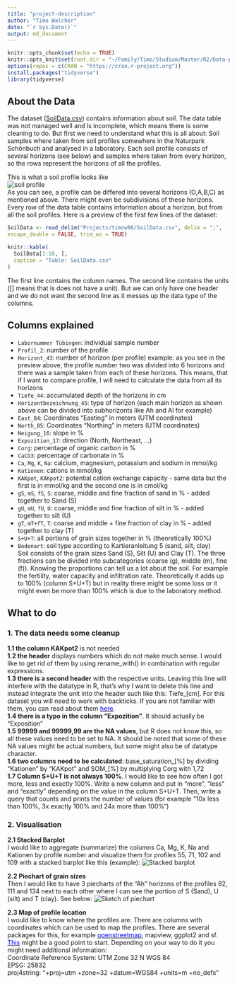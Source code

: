 ```yaml
---
title: "project-description"
author: "Timo Walcher"
date: "`r Sys.Date()`"
output: md_document
---
```


```r
knitr::opts_chunk$set(echo = TRUE)
knitr::opts_knit$set(root.dir = "~/Family/Timo/Studium/Master/R2/Data-projects-with-R-and-GitHub")
options(repos = c(CRAN = "https://cran.r-project.org"))
install.packages("tidyverse")
library(tidyverse)
```

## About the Data
The dataset ([SoilData.csv](SoilData.csv)) contains information about soil. The data table was not managed well and is incomplete, which means there is some cleaning to do. But first we need to understand what this is all about: Soil samples where taken from soil profiles somewhere in the Naturpark Schönbuch and analysed in a laboratory. Each soil profile consists of several horizons (see below) and samples where taken from every horizon, so the rows represent the horizons of all the profiles.

This is what a soil profile looks like  
![soil profile](soilprofile.jpg)  
As you can see, a profile can be differed into several horizons (O,A,B,C) as mentioned above. There might even be subdivisions of these horizons. Every row of the data table contains information about a horizon, but from all the soil profiles. Here is a preview of the first few lines of the dataset: 
```r
SoilData <- read_delim("Projects/timow98/SoilData.csv", delim = ";", 
escape_double = FALSE, trim_ws = TRUE)
```

```r
knitr::kable(
  SoilData[1:10, ], 
  caption = "Table: SoilData.csv"
)
```

The first line contains the column names. The second line contains the units ([] means that is does not have a unit). But we can only have one header and we do not want the second line as it messes up the data type of the columns.
  
  
## Columns explained
- `Labornummer Tübingen`: individual sample number
- `Profil_2`: number of the profile
- `Horizont_43`: number of horizon (per profile)
example: as you see in the preview above, the profile number two was divided into 6 horizons and there was a sample taken from each of these horizons. This means, that if I want to compare profile, I will need to calculate the data from all its horizons
- `Tiefe_44`: accumulated depth of the horizons in cm
- `Horizontbezeichnung_45`: type of horizon (each main horizon as shown above can be divided into subhorizonts like Ah and Al for example)
- `East_84`: Coordinates "Easting" in meters (UTM coordinates)
- `North_85`: Coordinates "Northing" in meters (UTM coordinates)
- `Neigung_16`: slope in %
- `Expozition_17`: direction (North, Northeast, ...)
- `Corg`: percentage of organic carbon in %
- `CaCO3`: percentage of carbonate in %
- `Ca`, `Mg`, `K`, `Na`: calcium, magnesium, potassium and sodium in mmol/kg
- `Kationen`: cations in mmol/kg
- `KAKpot`, `KAKpot2`: potential cation exchange capacity - same data but the first is in mmol/kg and the second one is in cmol/kg
- `gS`, `mS`, `fS`, `S`: coarse, middle and fine fraction of sand in % - added together to Sand (S)
- `gU`, `mU`, `fU`, `U`: coarse, middle and fine fraction of silt in % - added together to silt (U)
- `gT`, `mT+fT`, `T`: coarse and middle + fine fraction of clay in % - added together to clay (T)
- `S+U+T`: all portions of grain sizes together in % (theoretically 100%)
- `Bodenart`: soil type according to Kartieranleitung 5 (sand, silt, clay)  
Soil consists of the grain sizes Sand (S), Silt (U) and Clay (T). The three fractions can be divided into subcategories (coarse (g), middle (m), fine (f)). Knowing the proportions can tell us a lot about the soil. For example the fertility, water capacity and infiltration rate. Theoretically it adds up to 100% (column S+U+T) but in reality there might be some loss or it might even be more than 100% which is due to the laboratory method.
  
  
## What to do
### 1. The data needs some cleanup
**1.1 the column KAKpot2** is not needed  
**1.2 the header** displays numbers which do not make much sense. I would like to get rid of them by using rename_with() in combination with regular expressions.  
**1.3 there is a second header** with the respective units. Leaving this line will interfere with the datatype in R, that's why I want to delete this line and instead integrate the unit into the header such like this: Tiefe_[cm]. For this dataset you will need to work with backticks. If you are not familiar with them, you can read about them [<span style="color:blue">here</span>](https://jhudatascience.org/intro_to_r/resources/quotes_vs_backticks.html).  
**1.4 there is a typo in the column "Expozition"**. It should actually be "Exposition"  
**1.5 99999 and 99999,99 are the NA values**, but R does not know this, so all these values need to be set to NA. It should be noted that some of these NA values might be actual numbers, but some might also be of datatype character.  
**1.6 two columns need to be calculated**: base_saturation_[%] by dividing "Kationen" by "KAKpot" and SOM_[%] by multiplying Corg with 1,72    
**1.7 Column S+U+T is not always 100%**. I would like to see how often I got more, less and exactly 100%. Write a new column and put in "more", "less" and "exactly" depending on the value in the column S+U+T. Then, write a query that counts and prints the number of values (for example "10x less than 100%, 3x exactly 100% and 24x more than 100%")  
  
### 2. Visualisation
**2.1 Stacked Barplot**  
I would like to aggregate (summarize) the columns Ca, Mg, K, Na and Kationen by profile number and visualize them for profiles 55, 71, 102 and 109 with a stacked barplot like this (example): ![Stacked barplot](https://r-graph-gallery.com/48-grouped-barplot-with-ggplot2_files/figure-html/thecode4-1.png)
  
**2.2 Piechart of grain sizes**  
Then I would like to have 3 piecharts of the "Ah" horizons of the profiles 82, 111 and 134 next to each other where I can see the portion of S (Sand), U (silt) and T (clay). See below:
  ![Sketch of piechart](sketch_1.jpg)
  
**2.3 Map of profile location**  
I would like to know where the profiles are. There are columns with coordinates which can be used to map the profiles. There are several packages for this, for example [<span style="color:blue">openstreetmap</span>](https://ajsmit.github.io/Intro_R_Official/mapping-google.html), mapview, ggplot2 and sf. [<span style="color:blue">This</span>](https://stackoverflow.com/questions/66827313/plotting-utm-coordinates) might be a good point to start. Depending on your way to do it you might need additional information:  
Coordinate Reference System: UTM Zone 32 N WGS 84  
EPSG: 25832  
proj4string: "+proj=utm +zone=32 +datum=WGS84 +units=m +no_defs"  
